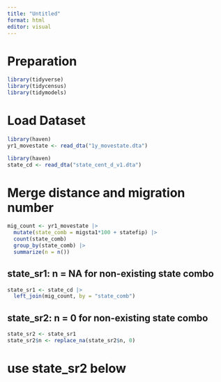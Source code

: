 ```yaml
---
title: "Untitled"
format: html
editor: visual
---
```


# Preparation 

```r
library(tidyverse)
library(tidycensus)
library(tidymodels)
```

# Load Dataset

```r
library(haven)
yr1_movestate <- read_dta("1y_movestate.dta")

library(haven)
state_cd <- read_dta("state_cent_d_v1.dta")
```

# Merge distance and migration number

```r
mig_count <- yr1_movestate |>
  mutate(state_comb = migsta1*100 + statefip) |>
  count(state_comb)
  group_by(state_comb) |>
  summarize(n = n())
```

## state_sr1: n = NA for non-existing state combo

```r
state_sr1 <- state_cd |>
  left_join(mig_count, by = "state_comb") 
```

## state_sr2: n = 0 for non-existing state combo

```r
state_sr2 <- state_sr1
state_sr2$n <- replace_na(state_sr2$n, 0)
```

# use state_sr2 below

```r

```

